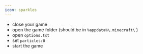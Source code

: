 ```yaml
---
icon: sparkles
---
```


* close your game
* open the game folder (should be in `%appdata%\.minecraft\` )
* open `options.txt`
* set `particles:0`
* start the game
